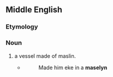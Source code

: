 ==Middle English==

===Etymology===
{{etystub|enm}}

===Noun===
{{head|enm|noun}}

# a vessel made of maslin.
#* {{RQ:Chaucer Canterbury|Sir Thopas}}
#*: Made him eke in a '''maselyn'''